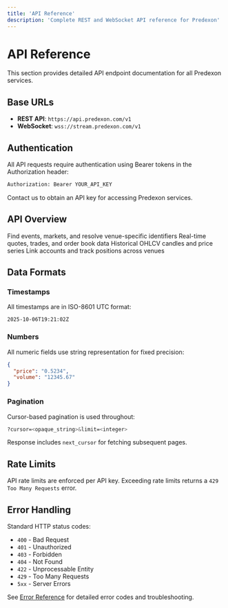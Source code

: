 ```yaml
---
title: 'API Reference'
description: 'Complete REST and WebSocket API reference for Predexon'
---
```


# API Reference

This section provides detailed API endpoint documentation for all Predexon services.

## Base URLs

- **REST API**: `https://api.predexon.com/v1`
- **WebSocket**: `wss://stream.predexon.com/v1`

## Authentication

All API requests require authentication using Bearer tokens in the Authorization header:

```bash
Authorization: Bearer YOUR_API_KEY
```

Contact us to obtain an API key for accessing Predexon services.

## API Overview

<CardGroup cols={2}>
  <Card title="Discovery API" icon="magnifying-glass" href="/pages/discovery/overview">
    Find events, markets, and resolve venue-specific identifiers
  </Card>
  <Card title="Live Data API" icon="chart-line" href="/pages/live-data/overview">
    Real-time quotes, trades, and order book data
  </Card>
  <Card title="Time Series API" icon="clock" href="/pages/time-series/overview">
    Historical OHLCV candles and price series
  </Card>
  <Card title="Portfolio API" icon="wallet" href="/pages/portfolio/overview">
    Link accounts and track positions across venues
  </Card>
</CardGroup>

## Data Formats

### Timestamps
All timestamps are in ISO-8601 UTC format:
```
2025-10-06T19:21:02Z
```

### Numbers
All numeric fields use string representation for fixed precision:
```json
{
  "price": "0.5234",
  "volume": "12345.67"
}
```

### Pagination
Cursor-based pagination is used throughout:
```bash
?cursor=<opaque_string>&limit=<integer>
```

Response includes `next_cursor` for fetching subsequent pages.

## Rate Limits

API rate limits are enforced per API key. Exceeding rate limits returns a `429 Too Many Requests` error.

## Error Handling

Standard HTTP status codes:
- `400` - Bad Request
- `401` - Unauthorized
- `403` - Forbidden
- `404` - Not Found
- `422` - Unprocessable Entity
- `429` - Too Many Requests
- `5xx` - Server Errors

See [Error Reference](/support/errors) for detailed error codes and troubleshooting.
